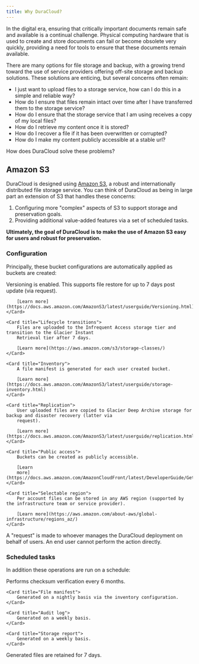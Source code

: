 ```yaml
---
title: Why DuraCloud?
---
```



In the digital era, ensuring that critically important documents remain safe and available is a continual challenge.
Physical computing hardware that is used to create and store documents can fail or become obsolete very quickly,
providing a need for tools to ensure that these documents remain available.

There are many options for file storage and backup, with a growing trend toward the use of service providers offering
off-site storage and backup solutions. These solutions are enticing, but several concerns often remain:

- I just want to upload files to a storage service, how can I do this in a simple and reliable way?
- How do I ensure that files remain intact over time after I have transferred them to the storage service?
- How do I ensure that the storage service that I am using receives a copy of my local files?
- How do I retrieve my content once it is stored?
- How do I recover a file if it has been overwritten or corrupted?
- How do I make my content publicly accessible at a stable url?

How does DuraCloud solve these problems?

## Amazon S3

DuraCloud is designed using [Amazon S3](https://aws.amazon.com/s3/), a robust and internationally
distributed file storage service. You can think of DuraCloud as being in large part an extension of S3
that handles these concerns:

1. Configuring more "complex" aspects of S3 to support storage and preservation goals.
2. Providing additional value-added features via a set of scheduled tasks.

**Ultimately, the goal of DuraCloud is to make the use of Amazon S3 easy for users and robust for preservation.**

### Configuration

Principally, these bucket configurations are automatically applied as buckets are created:

<CardGrid>
    <Card title="Versioning">
        Versioning is enabled. This supports file restore for up to 7 days post update (via request).

        [Learn more](https://docs.aws.amazon.com/AmazonS3/latest/userguide/Versioning.html)
    </Card>

    <Card title="Lifecycle transitions">
        Files are uploaded to the Infrequent Access storage tier and transition to the Glacier Instant
        Retrieval tier after 7 days.

        [Learn more](https://aws.amazon.com/s3/storage-classes/)
    </Card>

    <Card title="Inventory">
        A file manifest is generated for each user created bucket.

        [Learn more](https://docs.aws.amazon.com/AmazonS3/latest/userguide/storage-inventory.html)
    </Card>

    <Card title="Replication">
        User uploaded files are copied to Glacier Deep Archive storage for backup and disaster recovery (latter via
        request).

        [Learn more](https://docs.aws.amazon.com/AmazonS3/latest/userguide/replication.html)
    </Card>

    <Card title="Public access">
        Buckets can be created as publicly accessible.

        [Learn
        more](https://docs.aws.amazon.com/AmazonCloudFront/latest/DeveloperGuide/GettingStarted.SimpleDistribution.html)
    </Card>

    <Card title="Selectable region">
        Per account files can be stored in any AWS region (supported by the infrastructure team or service provider).

        [Learn more](https://aws.amazon.com/about-aws/global-infrastructure/regions_az/)
    </Card>
</CardGrid>

<Aside>
    A "request" is made to whoever manages the DuraCloud deployment on behalf of users. An end user cannot perform the
    action directly.
</Aside>

### Scheduled tasks

In addition these operations are run on a schedule:

<CardGrid>
    <Card title="Fixity checks">
        Performs checksum verification every 6 months.
    </Card>

    <Card title="File manifest">
        Generated on a nightly basis via the inventory configuration.
    </Card>

    <Card title="Audit log">
        Generated on a weekly basis.
    </Card>

    <Card title="Storage report">
        Generated on a weekly basis.
    </Card>
</CardGrid>

<Aside>Generated files are retained for 7 days.</Aside>
